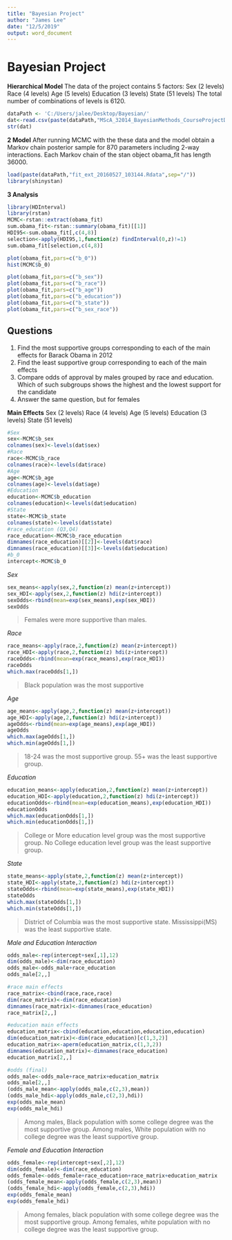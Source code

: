 ---
title: "Bayesian Project"
author: "James Lee"
date: "12/5/2019"
output: word_document
---

# Bayesian Project

**Hierarchical Model**
The data of the project contains 5 factors:
Sex (2 levels)
Race (4 levels)
Age (5 levels)
Education (3 levels)
State (51 levels)
The total number of combinations of levels is 6120.
  

```{r}
dataPath <- 'C:/Users/jalee/Desktop/Bayesian/'
dat<-read.csv(paste(dataPath,"MScA_32014_BayesianMethods_CourseProjectData.csv",sep="/"))
str(dat)
```
  
**2 Model**
After running MCMC with the these data and the model obtain a Markov chain posterior sample for 870
parameters including 2-way interactions.
Each Markov chain of the stan object obama_fit has length 36000.

```{r}
load(paste(dataPath,"fit_ext_20160527_103144.Rdata",sep="/"))
library(shinystan)
```
  
**3 Analysis**
```{r}
library(HDInterval)
library(rstan)
MCMC<-rstan::extract(obama_fit)
sum.obama_fit<-rstan::summary(obama_fit)[[1]]
HDI95<-sum.obama_fit[,c(4,8)]
selection<-apply(HDI95,1,function(z) findInterval(0,z)!=1)
sum.obama_fit[selection,c(4,8)]

plot(obama_fit,pars=c("b_0"))
hist(MCMC$b_0)

plot(obama_fit,pars=c("b_sex"))
plot(obama_fit,pars=c("b_race"))
plot(obama_fit,pars=c("b_age"))
plot(obama_fit,pars=c("b_education"))
plot(obama_fit,pars=c("b_state"))
plot(obama_fit,pars=c("b_sex_race"))
```
  
## Questions
1. Find the most supportive groups corresponding to each of the main effects for
Barack Obama in 2012
2. Find the least supportive group corresponding to each of the main effects
3. Compare odds of approval by males grouped by race and education. Which of
such subgroups shows the highest and the lowest support for the candidate
4. Answer the same question, but for females  

**Main Effects**
Sex (2 levels)
Race (4 levels)
Age (5 levels)
Education (3 levels)
State (51 levels)  

```{r}
#Sex
sex<-MCMC$b_sex
colnames(sex)<-levels(dat$sex)
#Race
race<-MCMC$b_race
colnames(race)<-levels(dat$race)
#Age
age<-MCMC$b_age
colnames(age)<-levels(dat$age)
#Education
education<-MCMC$b_education
colnames(education)<-levels(dat$education)
#State
state<-MCMC$b_state
colnames(state)<-levels(dat$state)
#race_education (Q3,Q4)
race_education<-MCMC$b_race_education
dimnames(race_education)[[2]]<-levels(dat$race)
dimnames(race_education)[[3]]<-levels(dat$education)
#b_0
intercept<-MCMC$b_0
```

*Sex*
```{r}
sex_means<-apply(sex,2,function(z) mean(z+intercept))
sex_HDI<-apply(sex,2,function(z) hdi(z+intercept))
sexOdds<-rbind(mean=exp(sex_means),exp(sex_HDI))
sexOdds
```  
> Females were more supportive than males.  

*Race*
```{r}
race_means<-apply(race,2,function(z) mean(z+intercept))
race_HDI<-apply(race,2,function(z) hdi(z+intercept))
raceOdds<-rbind(mean=exp(race_means),exp(race_HDI))
raceOdds
which.max(raceOdds[1,])
```  
> Black population was the most supportive

*Age*
```{r}
age_means<-apply(age,2,function(z) mean(z+intercept))
age_HDI<-apply(age,2,function(z) hdi(z+intercept))
ageOdds<-rbind(mean=exp(age_means),exp(age_HDI))
ageOdds
which.max(ageOdds[1,])
which.min(ageOdds[1,])
```  
> 18-24 was the most supportive group.
> 55+ was the least supportive group.

*Education*
```{r}
education_means<-apply(education,2,function(z) mean(z+intercept))
education_HDI<-apply(education,2,function(z) hdi(z+intercept))
educationOdds<-rbind(mean=exp(education_means),exp(education_HDI))
educationOdds
which.max(educationOdds[1,])
which.min(educationOdds[1,])
```  
> College or More education level group was the most supportive group.
> No College education level group was the least supportive group.

*State*
```{r}
state_means<-apply(state,2,function(z) mean(z+intercept))
state_HDI<-apply(state,2,function(z) hdi(z+intercept))
stateOdds<-rbind(mean=exp(state_means),exp(state_HDI))
stateOdds
which.max(stateOdds[1,])
which.min(stateOdds[1,])
```
> District of Columbia was the most supportive state.
> Mississippi(MS) was the least supportive state.

*Male and Education Interaction*
```{r}
odds_male<-rep(intercept+sex[,1],12)
dim(odds_male)<-dim(race_education)
odds_male<-odds_male+race_education
odds_male[2,,]

#race main effects
race_matrix<-cbind(race,race,race)
dim(race_matrix)<-dim(race_education)
dimnames(race_matrix)<-dimnames(race_education)
race_matrix[2,,]

#education main effects
education_matrix<-cbind(education,education,education,education)
dim(education_matrix)<-dim(race_education)[c(1,3,2)]
education_matrix<-aperm(education_matrix,c(1,3,2))
dimnames(education_matrix)<-dimnames(race_education)
education_matrix[2,,]

#odds (final)
odds_male<-odds_male+race_matrix+education_matrix
odds_male[2,,]
(odds_male_mean<-apply(odds_male,c(2,3),mean))
(odds_male_hdi<-apply(odds_male,c(2,3),hdi))
exp(odds_male_mean)
exp(odds_male_hdi)
```  
>Among males, Black population with some college degree was the most supportive group.
>Among males, White population with no college degree was the least supportive group.

*Female and Education Interaction*
```{r}
odds_female<-rep(intercept+sex[,2],12)
dim(odds_female)<-dim(race_education)
odds_female<-odds_female+race_education+race_matrix+education_matrix
(odds_female_mean<-apply(odds_female,c(2,3),mean))
(odds_female_hdi<-apply(odds_female,c(2,3),hdi))
exp(odds_female_mean)
exp(odds_female_hdi)
```  
>Among females, black population with some college degree was the most supportive group.
>Among females, white population with no college degree was the least supportive group.







